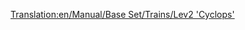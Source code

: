[[Translation:en/Manual/Base Set/Trains/Lev2 'Cyclops']]
{{ru/Перевод|en/Manual/Base Set/Trains/Lev2 'Cyclops'|1}}
{{ru/Manual/Base Set/Trains/Поезда|Image=[[File:en/Manual/Base Set/Trains/Lev2cyclops.png]]
|Name=Lev2 'Cyclops'
|Cost=£86,718 ($173.436)
|Speed=450 km/h (281 mph)
|Weight=120 t
|Power=12,000 hp (8.948 kW)
|Annual=£3,557 ($7.114)
|Designed=2028
|Lifespan=20
|Capacity=N/A
|Description=Переходный этап к Lev3.
|Real-life=Прототипа в реальной жизни нет. Может быть, через несколько лет, когда магнитопланы станут реальной технологией, вы сможете здесь написать о локомотиве-маглеве второго поколения. 
}}